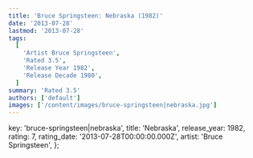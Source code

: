 ```yaml
---
title: 'Bruce Springsteen: Nebraska (1982)'
date: '2013-07-28'
lastmod: '2013-07-28'
tags:
  [
    'Artist Bruce Springsteen',
    'Rated 3.5',
    'Release Year 1982',
    'Release Decade 1980',
  ]
summary: 'Rated 3.5'
authors: ['default']
images: ['/content/images/bruce-springsteen|nebraska.jpg']
---
```


  key: 'bruce-springsteen|nebraska',
  title: 'Nebraska',
  release_year: 1982,
  rating: 7,
  rating_date: '2013-07-28T00:00:00.000Z',
  artist: 'Bruce Springsteen',
};

<MusicRating data={data} />
